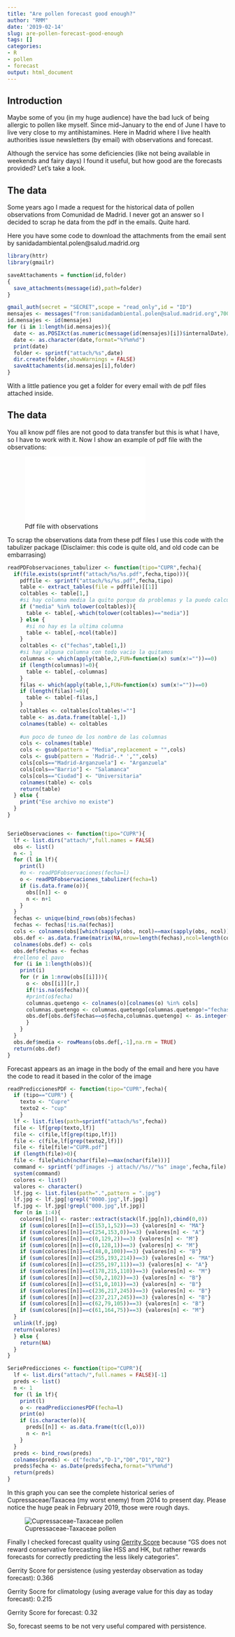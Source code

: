 ```yaml
---
title: "Are pollen forecast good enough?"
author: "RMM"
date: '2019-02-14'
slug: are-pollen-forecast-good-enough
tags: []
categories:
- R
- pollen
- forecast
output: html_document
---
```


## Introduction

Maybe some of you (in my huge audience) have the bad luck of being allergic to pollen like myself. Since mid-January to the end of June I have to live very close to my antihistamines.
Here in Madrid where I live health authorities issue newsletters (by email) with observations and forecast.

Although the service has some deficiencies (like not being available in weekends and fairy days) I found it useful, but how good are the forecasts provided? Let's take a look.

## The data

Some years ago I made a request for the historical data of pollen observations from Comunidad de Madrid. I never got an answer so I decided to scrap he data from the pdf in the emails. Quite hard.

Here you have some code to download the attachments from the email sent by sanidadambiental.polen@salud.madrid.org

```r
library(httr)
library(gmailr)

saveAttachaments = function(id,folder)
{
  save_attachments(message(id),path=folder)
}

gmail_auth(secret = "SECRET",scope = "read_only",id = "ID")
mensajes <- messages("from:sanidadambiental.polen@salud.madrid.org",700)
id.mensajes <- id(mensajes)
for (i in 1:length(id.mensajes)){
  date <- as.POSIXct(as.numeric(message(id(mensajes)[i])$internalDate)/1000,origin="1970-01-01")
  date <- as.character(date,format="%Y%m%d")
  print(date)
  folder <- sprintf("attach/%s",date)
  dir.create(folder,showWarnings = FALSE)
  saveAttachaments(id.mensajes[i],folder)
}

```

With a little patience you get a folder for every email with de pdf files attached inside.

## The data

You all know pdf files are not good to data transfer but this is what I have, so I have to work with it. Now I show an example of pdf file with the observations:

![Pdf file with observations](/img/CUPR.pdf){width=65%}

To scrap the observations data from these pdf files I use this code with the tabulizer package (Disclaimer: this code is quite old, and old code can be embarrasing)

```r
readPDFobservaciones_tabulizer <- function(tipo="CUPR",fecha){ 
  if(file.exists(sprintf("attach/%s/%s.pdf",fecha,tipo))){
    pdffile <- sprintf("attach/%s/%s.pdf",fecha,tipo)
    table <- extract_tables(file = pdffile)[[1]]
    coltables <- table[1,]
    #si hay columna media la quito porque da problemas y la puedo calcular a posterior
    if ("media" %in% tolower(coltables)){
      table <- table[,-which(tolower(coltables)=="media")]
    } else {
      #si no hay es la ultima columna
      table <- table[,-ncol(table)]
    }
    coltables <- c("fechas",table[1,])
    #si hay alguna columna con todo vacio la quitamos
    columnas <- which(apply(table,2,FUN=function(x) sum(x!=""))==0)
    if (length(columnas)!=0){
      table <- table[,-columnas]
    }
    filas <- which(apply(table,1,FUN=function(x) sum(x!=""))==0)
    if (length(filas)!=0){
      table <- table[-filas,]
    }
    coltables <- coltables[coltables!=""]
    table <- as.data.frame(table[-1,])
    colnames(table) <- coltables
    
    #un poco de tuneo de los nombre de las columnas
    cols <- colnames(table)
    cols <- gsub(pattern = "Media",replacement = "",cols)
    cols <- gsub(pattern = 'Madrid-.* ',"",cols)
    cols[cols=="Madrid-Arganzuela"] <- "Arganzuela"
    cols[cols=="Barrio"] <- "Salamanca"
    cols[cols=="Ciudad"] <- "Universitaria"
    colnames(table) <- cols
    return(table)
  } else {
    print("Ese archivo no existe")
  }
}


SerieObservaciones <- function(tipo="CUPR"){
  lf <- list.dirs("attach/",full.names = FALSE)
  obs <- list()
  n <- 1
  for (l in lf){
    print(l)
    #o <- readPDFobservaciones(fecha=l)
    o <- readPDFobservaciones_tabulizer(fecha=l)
    if (is.data.frame(o)){
      obs[[n]] <- o
      n <- n+1
    }
  }
  fechas <- unique(bind_rows(obs)$fechas)
  fechas <- fechas[!is.na(fechas)]
  cols <- colnames(obs[[which(sapply(obs, ncol)==max(sapply(obs, ncol)))[1]]])
  obs.def <- as.data.frame(matrix(NA,nrow=length(fechas),ncol=length(cols)))
  colnames(obs.def) <- cols
  obs.def$fechas <- fechas
  #relleno el pavo
  for (i in 1:length(obs)){
    print(i)
    for (r in 1:nrow(obs[[i]])){
      o <- obs[[i]][r,]
      if(!is.na(o$fecha)){
      #print(o$fecha)
      columnas.quetengo <- colnames(o)[colnames(o) %in% cols]
      columnas.quetengo <- columnas.quetengo[columnas.quetengo!="fechas"]
      obs.def[obs.def$fechas==o$fecha,columnas.quetengo] <- as.integer(o[,columnas.quetengo])
      }
    }
  }
  obs.def$media <- rowMeans(obs.def[,-1],na.rm = TRUE)
  return(obs.def)
}
```

Forecast appears as an image in the body of the email and here you have the code to read it based in the color of the image

```r
readPrediccionesPDF <- function(tipo="CUPR",fecha){
  if (tipo=="CUPR") {
    texto <- "Cupre"
    texto2 <- "cup"
    }
  lf <- list.files(path=sprintf("attach/%s",fecha))
  file <- lf[grep(texto,lf)]
  file <- c(file,lf[grep(tipo,lf)])
  file <- c(file,lf[grep(texto2,lf)])
  file <- file[file!="CUPR.pdf"]
  if (length(file)>0){
  file <- file[which(nchar(file)==max(nchar(file)))]
  command <- sprintf('pdfimages -j attach//%s//"%s" image',fecha,file)
  system(command)
  colores <- list()
  valores <- character()
  lf.jpg <- list.files(path=".",pattern = ".jpg")
  lf.jpg <- lf.jpg[!grepl("0000.jpg",lf.jpg)]
  lf.jpg <- lf.jpg[!grepl("000.jpg",lf.jpg)]
  for (n in 1:4){
    colores[[n]] <- raster::extract(stack(lf.jpg[n]),cbind(0,0))
    if (sum(colores[[n]]==c(153,1,52))==3) {valores[n] <- "MA"}
    if (sum(colores[[n]]==c(254,153,0))==3) {valores[n] <- "A"}
    if (sum(colores[[n]]==c(0,129,2))==3) {valores[n] <- "M"}
    if (sum(colores[[n]]==c(0,128,1))==3) {valores[n] <- "M"}
    if (sum(colores[[n]]==c(48,0,100))==3) {valores[n] <- "B"}
    if (sum(colores[[n]]==c(255,193,214))==3) {valores[n] <- "MA"}
    if (sum(colores[[n]]==c(255,197,11))==3) {valores[n] <- "A"}
    if (sum(colores[[n]]==c(178,215,110))==3) {valores[n] <- "M"}
    if (sum(colores[[n]]==c(50,2,102))==3) {valores[n] <- "B"}
    if (sum(colores[[n]]==c(51,0,101))==3) {valores[n] <- "B"}
    if (sum(colores[[n]]==c(236,217,245))==3) {valores[n] <- "B"}
    if (sum(colores[[n]]==c(237,217,245))==3) {valores[n] <- "B"}
    if (sum(colores[[n]]==c(62,79,105))==3) {valores[n] <- "B"}
    if (sum(colores[[n]]==c(61,164,75))==3) {valores[n] <- "M"}
  }
  unlink(lf.jpg)
  return(valores)
  } else {
    return(NA)
  }
}

SeriePredicciones <- function(tipo="CUPR"){
  lf <- list.dirs("attach/",full.names = FALSE)[-1]
  preds <- list()
  n <- 1
  for (l in lf){
    print(l)
    o <- readPrediccionesPDF(fecha=l)
    print(o)
    if (is.character(o)){
      preds[[n]] <- as.data.frame(t(c(l,o)))
      n <- n+1
    }
  }
  preds <- bind_rows(preds)
  colnames(preds) <- c("fecha","D-1","D0","D1","D2")
  preds$fecha <- as.Date(preds$fecha,format="%Y%m%d")
  return(preds)
}

```

In this graph you can see the complete historical series of Cupressaceae/Taxacea (my worst enemy) from 2014 to present day. Please notice the huge peak in February 2019, those were rough days.

![Cupressaceae-Taxaceae pollen](/img/polen_graph1.png)

Finally I checked forecast quality using [Gerrity Score](http://www.cawcr.gov.au/projects/verification/) because "GS does not reward conservative forecasting like HSS and HK, but rather rewards forecasts for correctly predicting the less likely categories".

Gerrity Score for persistence (using yesterday observation as today forecast): 0.366

Gerrity Socre for climatology (using average value for this day as today forecast): 0.215

Gerrity Score for forecast: 0.32

So, forecast seems to be not very useful compared with persistence.

